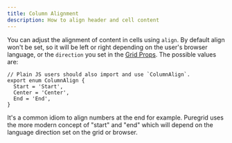 ```yaml
---
title: Column Alignment
description: How to align header and cell content
---
```



You can adjust the alignment of content in cells using `align`. By default align won't be set, so it will be left or right depending on the user's browser language, or the `direction` you set in the [Grid Props](/grid-props). The possible values are:

```ts:title=Column+alignment
// Plain JS users should also import and use `ColumnAlign`.
export enum ColumnAlign {
  Start = 'Start',
  Center = 'Center',
  End = 'End',
}
```

It's a common idiom to align numbers at the end for example. Puregrid uses the more modern concept of "start" and "end" which will depend on the language direction set on the grid or browser.

<Showcase fileName="ColumnAlignment.tsx">
  <ColumnAlignment />
</Showcase>
